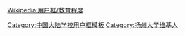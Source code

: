 {{Userbox
  |id=YZU
  |id-c=#ffffff
  |id-fc = #32cd32
  |info=这个用戶是'''[[扬州大学]]'''的校友、学生或老师。
  |info-c=#32cd32
  |info-s=10
  |info-fc=#ffffff
  |border-c=#000000
}}

<includeonly>[[Category:扬州大学维基人|{{PAGENAME}}]]</includeonly>
<noinclude>
<!-- This <div> tag is used to avoid the 'float'-ing image above in the template from wrapping oddly with the text below. -->
<div style="clear: both;"></div>
<!-- end div tag -->
[[Wikipedia:用户框/教育程度]]</div>
[[Category:中国大陆学校用户框模板]]
[[Category:扬州大学维基人]]
</noinclude>